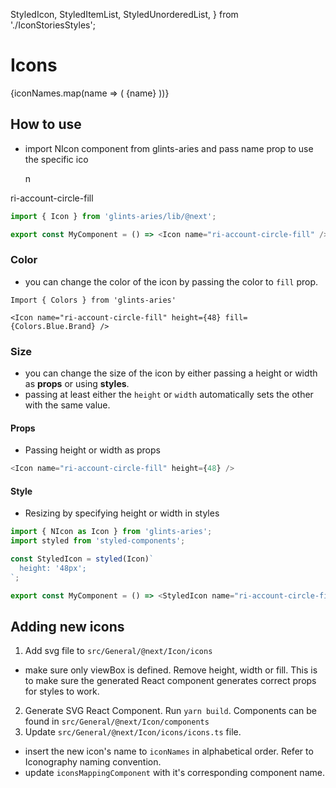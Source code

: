   StyledIcon,
  StyledItemList,
  StyledUnorderedList,
} from './IconStoriesStyles';

<Meta title="@next/Icon" />

# Icons

<StyledUnorderedList>
  {iconNames.map(name => (
    <StyledItemList key={name}>
      <StyledIcon name={name} height={28} />
      <Typography variant="subtitle2">{name}</Typography>
    </StyledItemList>
  ))}
</StyledUnorderedList>

## How to use

- import NIcon component from glints-aries and pass name prop to use the specific ico

  n

<div style={{ display: 'flex' }}>
  <StyledIcon name="ri-account-circle-fill" height={48} />
  <Typography variant="subtitle2">ri-account-circle-fill</Typography>
</div>

```ts
import { Icon } from 'glints-aries/lib/@next';

export const MyComponent = () => <Icon name="ri-account-circle-fill" />;
```

### Color

- you can change the color of the icon by passing the color to `fill` prop.

<StyledIcon
  name="ri-account-circle-fill"
  height={48}
  fill={Colors.Blue.Brand}
/>

```
Import { Colors } from 'glints-aries'

<Icon name="ri-account-circle-fill" height={48} fill={Colors.Blue.Brand} />
```

### Size

- you can change the size of the icon by either passing a height or width as **props** or using **styles**.
- passing at least either the `height` or `width` automatically sets the other with the same value.

#### Props

- Passing height or width as props

```ts
<Icon name="ri-account-circle-fill" height={48} />
```

#### Style

- Resizing by specifying height or width in styles

```ts
import { NIcon as Icon } from 'glints-aries';
import styled from 'styled-components';

const StyledIcon = styled(Icon)`
  height: '48px';
`;

export const MyComponent = () => <StyledIcon name="ri-account-circle-fill" />;
```

## Adding new icons

1. Add svg file to `src/General/@next/Icon/icons`

- make sure only viewBox is defined. Remove height, width or fill. This is to make sure the generated React component generates correct props for styles to work.

2. Generate SVG React Component. Run `yarn build`. Components can be found in `src/General/@next/Icon/components`
3. Update `src/General/@next/Icon/icons/icons.ts` file.

- insert the new icon's name to `iconNames` in alphabetical order. Refer to Iconography naming convention.
- update `iconsMappingComponent` with it's corresponding component name.
